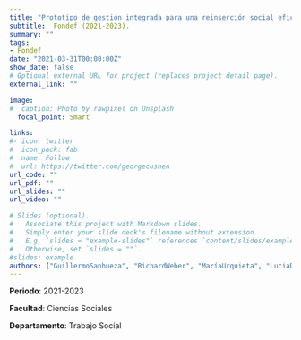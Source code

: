 ```yaml
---
title: "Prototipo de gestión integrada para una reinserción social eficaz"
subtitle:  Fondef (2021-2023).
summary: ""
tags:
- Fondef
date: "2021-03-31T00:00:00Z"
show_date: false
# Optional external URL for project (replaces project detail page).
external_link: ""

image:
#  caption: Photo by rawpixel on Unsplash
  focal_point: Smart

links:
#- icon: twitter
#  icon_pack: fab
#  name: Follow
#  url: https://twitter.com/georgecushen
url_code: ""
url_pdf: ""
url_slides: ""
url_video: ""

# Slides (optional).
#   Associate this project with Markdown slides.
#   Simply enter your slide deck's filename without extension.
#   E.g. `slides = "example-slides"` references `content/slides/example-slides.md`.
#   Otherwise, set `slides = ""`.
#slides: example
authors: ["GuillermoSanhueza", "RichardWeber", "MaríaUrquieta", "LuciaDammert", "AlvaroCastro"]
---
```


**Periodo**: 2021-2023

**Facultad**: Ciencias Sociales

**Departamento**: Trabajo Social


